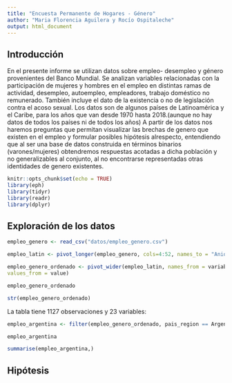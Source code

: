 ```yaml
---
title: "Encuesta Permanente de Hogares - Género"
author: "Maria Florencia Aguilera y Rocío Ospitaleche"
output: html_document
---
```

## Introducción
En el presente informe se utilizan datos sobre empleo- desempleo y género provenientes del Banco Mundial. 
Se analizan variables relacionadas con la participación de mujeres y hombres en el empleo en distintas ramas de actividad, desempleo, autoempleo, empleadores, trabajo doméstico no remunerado. 
También incluye el dato de la existencia o no de legislación contra el acoso sexual. Los datos son de algunos países de Latinoamérica y el Caribe, para los años que van desde 1970 hasta 2018.(aunque no hay datos de todos los países ni de todos los años)
A partir de los datos nos haremos preguntas que permitan visualizar las brechas de genero que existen en el empleo y formular posibles hipótesis alrespecto, entendiendo que al ser una base de datos construida en términos binarios (varones/mujeres) obtendremos respuestas acotadas a dicha población y no generalizables al conjunto, al no encontrarse representadas otras identidades de genero existentes.


```r
knitr::opts_chunk$set(echo = TRUE)
library(eph)
library(tidyr)
library(readr)
library(dplyr)
```

## Exploración de los datos

```r
empleo_genero <- read_csv("datos/empleo_genero.csv")
```

```r
empleo_latin <- pivot_longer(empleo_genero, cols=4:52, names_to = "Anio")
```

```r
empleo_genero_ordenado <- pivot_wider(empleo_latin, names_from = variable,
values_from = value)
```



```r
empleo_genero_ordenado
```







```r
str(empleo_genero_ordenado)
```
La tabla tiene 1127 observaciones y 23 variables: 


```r
empleo_argentina <- filter(empleo_genero_ordenado, pais_region == Argentina)
```

```r
empleo_argentina
```

```r
summarise(empleo_argentina,)
```


## Hipótesis


